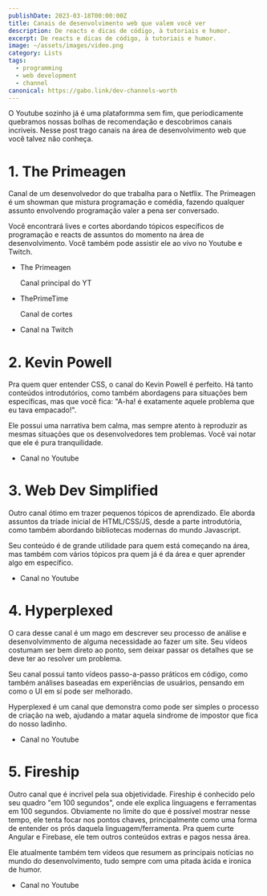 ```yaml
---
publishDate: 2023-03-18T00:00:00Z
title: Canais de desenvolvimento web que valem você ver
description: De reacts e dicas de código, à tutoriais e humor.
excerpt: De reacts e dicas de código, à tutoriais e humor.
image: ~/assets/images/video.png
category: Lists
tags:
  - programming
  - web development
  - channel
canonical: https://gabo.link/dev-channels-worth
---
```




<p class="px-6">O Youtube sozinho já é uma plataformma sem fim, que periodicamente quebramos nossas bolhas de recomendação e descobrimos canais incriveis. Nesse post trago canais na área de desenvolvimento web que você talvez não conheça.</p>
  
<ListItem>

# 1. The Primeagen

<VideoFrame id="MuCK81q1edU" />

Canal de um desenvolvedor do que trabalha para o Netflix. The Primeagen é um showman que mistura programação e comédia, fazendo qualquer assunto envolvendo programação valer a pena ser conversado.

Você encontrará lives e cortes abordando tópicos específicos de programação e reacts de assuntos do momento na área de desenvolvimento. Você também pode assistir ele ao vivo no Youtube e Twitch.

- <ExternalLink href="https://www.youtube.com/@ThePrimeagen">The Primeagen</ExternalLink>
  <p class="inline-block align-super text-sm">Canal principal do YT</p>
- <ExternalLink variant="secondary" href="https://www.youtube.com/@ThePrimeTimeagen">
    ThePrimeTime
  </ExternalLink>
  <p class="inline-block align-super text-sm">Canal de cortes</p>
- <ExternalLink variant="secondary" href="https://www.twitch.tv/theprimeagen">
    Canal na Twitch
  </ExternalLink>

</ListItem>

<ListItem>

# 2. Kevin Powell

<VideoFrame id="3elGSZSWTbM" />

Pra quem quer entender CSS, o canal do Kevin Powell é perfeito. Há tanto conteúdos introdutórios, como também abordagens para situações bem específicas, mas que você fica: "A-ha! é exatamente aquele problema que eu tava empacado!".

Ele possui uma narrativa bem calma, mas sempre atento à reproduzir as mesmas situações que os desenvolvedores tem problemas. Você vai notar que ele é pura tranquilidade.

- <ExternalLink href="https://www.youtube.com/@KevinPowell">Canal no Youtube</ExternalLink>

</ListItem>

<ListItem>

# 3. Web Dev Simplified

<VideoFrame id="y17RuWkWdn8" />

Outro canal ótimo em trazer pequenos tópicos de aprendizado. Ele aborda assuntos da tríade inicial de HTML/CSS/JS, desde a parte introdutória, como também abordando bibliotecas modernas do mundo Javascript.

Seu conteúdo é de grande utilidade para quem está começando na área, mas também com vários tópicos pra quem já é da área e quer aprender algo em específico.

- <ExternalLink href="https://www.youtube.com/@WebDevSimplified">Canal no Youtube</ExternalLink>

</ListItem>

<ListItem>

# 4. Hyperplexed

<VideoFrame id="jMVhxBB3l0w" />

O cara desse canal é um mago em descrever seu processo de análise e desenvolvimmento de alguma necessidade ao fazer um site. Seu vídeos costumam ser bem direto ao ponto, sem deixar passar os detalhes que se deve ter ao resolver um problema.

Seu canal possui tanto vídeos passo-a-passo práticos em código, como também análises baseadas em experiências de usuários, pensando em como o UI em sí pode ser melhorado.

Hyperplexed é um canal que demonstra como pode ser simples o processo de criação na web, ajudando a matar aquela sindrome de impostor que fica do nosso ladinho.

- <ExternalLink href="https://www.youtube.com/@Hyperplexed">Canal no Youtube</ExternalLink>

</ListItem>

<ListItem>

# 5. Fireship

<VideoFrame id="rv3Yq-B8qp4" />

Outro canal que é incrivel pela sua objetividade. Fireship é conhecido pelo seu quadro "em 100 segundos", onde ele explica linguagens e ferramentas em 100 segundos. Obviamente no limite do que é possível mostrar nesse tempo, ele tenta focar nos pontos chaves, principalmente como uma forma de entender os prós daquela linguagem/ferramenta. Pra quem curte Angular e Firebase, ele tem outros conteúdos extras e pagos nessa área.

Ele atualmente também tem vídeos que resumem as principais notícias no mundo do desenvolvimento, tudo sempre com uma pitada àcida e ironica de humor.

- <ExternalLink href="https://www.youtube.com/@Fireship">Canal no Youtube</ExternalLink>

</ListItem>
